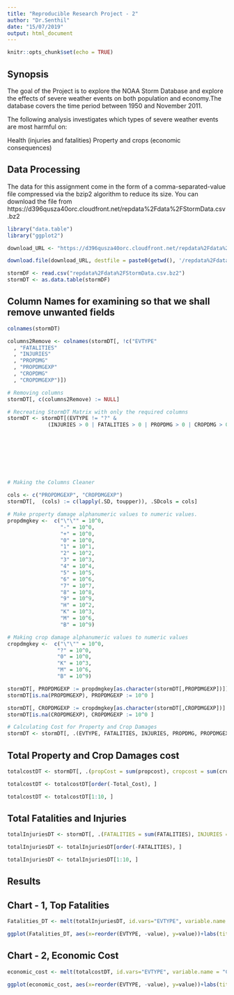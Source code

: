 ```yaml
---
title: "Reproducible Research Project - 2"
author: "Dr.Senthil"
date: "15/07/2019"
output: html_document
---
```


```r
knitr::opts_chunk$set(echo = TRUE)
```


## Synopsis

The goal of the Project is to explore the NOAA Storm Database and explore the effects of severe weather events on both population and economy.The database covers the time period between 1950 and November 2011.

The following analysis investigates which types of severe weather events are most harmful on:

Health (injuries and fatalities)
Property and crops (economic consequences)


## Data Processing

The data for this assignment come in the form of a comma-separated-value file compressed via the bzip2 algorithm to reduce its size. You can download the file from
 https://d396qusza40orc.cloudfront.net/repdata%2Fdata%2FStormData.csv.bz2 
 
``` r
library("data.table")
library("ggplot2")

download_URL <- "https://d396qusza40orc.cloudfront.net/repdata%2Fdata%2FStormData.csv.bz2"

download.file(download_URL, destfile = paste0(getwd(), '/repdata%2Fdata%2FStormData.csv.bz2'))

stormDF <- read.csv("repdata%2Fdata%2FStormData.csv.bz2")
stormDT <- as.data.table(stormDF)

```

## Column Names for examining so that we shall remove unwanted fields

```r
colnames(stormDT)

columns2Remove <- colnames(stormDT[, !c("EVTYPE"
  , "FATALITIES"
  , "INJURIES"
  , "PROPDMG"
  , "PROPDMGEXP"
  , "CROPDMG"
  , "CROPDMGEXP")])

# Removing columns
stormDT[, c(columns2Remove) := NULL]

# Recreating StormDT Matrix with only the required columns   
stormDT <- stormDT[(EVTYPE != "?" & 
             (INJURIES > 0 | FATALITIES > 0 | PROPDMG > 0 | CROPDMG > 0)), c("EVTYPE"
                                                                            , "FATALITIES"
                                                                            , "INJURIES"
                                                                            , "PROPDMG"
                                                                            , "PROPDMGEXP"
                                                                            , "CROPDMG"
                                                                            , "CROPDMGEXP") ]


# Making the Columns Cleaner

cols <- c("PROPDMGEXP", "CROPDMGEXP")
stormDT[,  (cols) := c(lapply(.SD, toupper)), .SDcols = cols]

# Make property damage alphanumeric values to numeric values.
propdmgkey <-  c("\"\"" = 10^0,
                 "-" = 10^0, 
                 "+" = 10^0,
                 "0" = 10^0,
                 "1" = 10^1,
                 "2" = 10^2,
                 "3" = 10^3,
                 "4" = 10^4,
                 "5" = 10^5,
                 "6" = 10^6,
                 "7" = 10^7,
                 "8" = 10^8,
                 "9" = 10^9,
                 "H" = 10^2,
                 "K" = 10^3,
                 "M" = 10^6,
                 "B" = 10^9)

# Making crop damage alphanumeric values to numeric values
cropdmgkey <-  c("\"\"" = 10^0,
                "?" = 10^0, 
                "0" = 10^0,
                "K" = 10^3,
                "M" = 10^6,
                "B" = 10^9)

stormDT[, PROPDMGEXP := propdmgkey[as.character(stormDT[,PROPDMGEXP])]]
stormDT[is.na(PROPDMGEXP), PROPDMGEXP := 10^0 ]

stormDT[, CROPDMGEXP := cropdmgkey[as.character(stormDT[,CROPDMGEXP])] ]
stormDT[is.na(CROPDMGEXP), CROPDMGEXP := 10^0 ]

# Calculating Cost for Property and Crop Damages 
stormDT <- stormDT[, .(EVTYPE, FATALITIES, INJURIES, PROPDMG, PROPDMGEXP, propcost = PROPDMG * PROPDMGEXP, CROPDMG, CROPDMGEXP, cropcost = CROPDMG * CROPDMGEXP)]

```

## Total Property and Crop Damages cost

```r
totalcostDT <- stormDT[, .(propCost = sum(propcost), cropcost = sum(cropcost), Total_Cost = sum(propcost) + sum(cropcost)), by = .(EVTYPE)]

totalcostDT <- totalcostDT[order(-Total_Cost), ]

totalcostDT <- totalcostDT[1:10, ]

```


## Total Fatalities and Injuries

```r
totalInjuriesDT <- stormDT[, .(FATALITIES = sum(FATALITIES), INJURIES = sum(INJURIES), totals = sum(FATALITIES) + sum(INJURIES)), by = .(EVTYPE)]

totalInjuriesDT <- totalInjuriesDT[order(-FATALITIES), ]

totalInjuriesDT <- totalInjuriesDT[1:10, ]

```

## Results

## Chart - 1, Top Fatalities

```r
Fatalities_DT <- melt(totalInjuriesDT, id.vars="EVTYPE", variable.name = "Types")

ggplot(Fatalities_DT, aes(x=reorder(EVTYPE, -value), y=value))+labs(title = "Top 10 Fatalities", x="Fatalities",y="Frequency")+ geom_bar(stat="identity", aes(fill=Types), position="dodge")+theme(axis.text.x = element_text(angle=45, hjust=1))
```


## Chart - 2, Economic Cost 

```r
economic_cost <- melt(totalcostDT, id.vars="EVTYPE", variable.name = "Cost_Type")

ggplot(economic_cost, aes(x=reorder(EVTYPE, -value), y=value))+labs(title = "Top 10 Events for Economic Cost", x="Event Type",y="Cost($)")+ geom_bar(stat="identity", aes(fill=Cost_Type), position="dodge")+theme(axis.text.x = element_text(angle=45, hjust=1))
```
